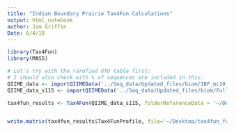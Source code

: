 ```yaml
---
title: "Indian Boundary Prairie Tax4Fun Calculations"
output: html_notebook
author: Jim Griffin
Date: 6/4/18
---
```


```r
library(Tax4Fun)
library(MASS)

# Let's try with the rarefied OTU table first:
# I should also check with % of sequences are included in this:
QIIME_data <- importQIIMEData('../Seq_data/Updated_files/biom/IBP_mc10_ms5000_w_tax.txt')
QIIME_data_s115 <- importQIIMEData('../Seq_data/Updated_files/biom/Full_DADA_table/full_biom_w_tax.txt')

tax4fun_results <- Tax4Fun(QIIME_data_s115, folderReferenceData = '~/Desktop/tax4fun_functional_16s_annotation/SILVA115/')


write.matrix(tax4fun_results$Tax4FunProfile, file='~/Desktop/tax4fun_functional_16s_annotation/tax4fun_results.txt', sep="\t")
```



